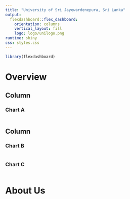 ```yaml
---
title: "University of Sri Jayewardenepura, Sri Lanka"
output: 
  flexdashboard::flex_dashboard:
    orientation: columns
    vertical_layout: fill
    logo: logo/unilogo.png
runtime: shiny
css: styles.css
---
```


<style>                     
.navbar {
  background-color:#fed976;
  border-color:#fed976;
  font-weight: 900;
}
.navbar-brand {
color:#800000!important;
}

.navbar-logo img {
    position: absolute;
    right: 0px;
    width: 50px;
    height: 50px;
    border-radius: 70%;
    overflow: hidden;
    margin-top: 2px;
}

</style> 

```r
library(flexdashboard)
```

# Overview

Column {data-width=650}
-----------------------------------------------------------------------

### Chart A

```r

```

Column {data-width=350}
-----------------------------------------------------------------------

### Chart B

```r

```

### Chart C

```r

```

# About Us
